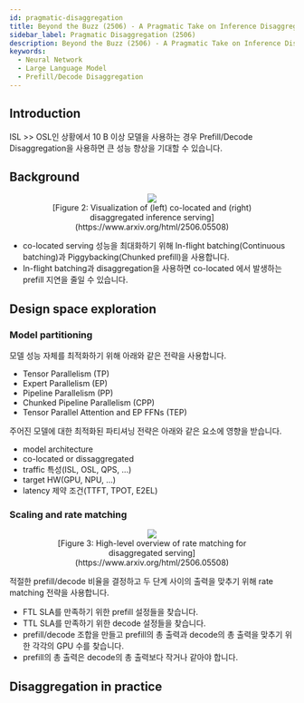 ```yaml
---
id: pragmatic-disaggregation
title: Beyond the Buzz (2506) - A Pragmatic Take on Inference Disaggregation
sidebar_label: Pragmatic Disaggregation (2506)
description: Beyond the Buzz (2506) - A Pragmatic Take on Inference Disaggregation
keywords:
  - Neural Network
  - Large Language Model
  - Prefill/Decode Disaggregation
---
```



## Introduction

ISL >> OSL인 상황에서 10 B 이상 모델을 사용하는 경우 Prefill/Decode Disaggregation을 사용하면 큰 성능 향상을 기대할 수 있습니다.

## Background

<figure>
	<center>
		<img src={useBaseUrl("img/mlops/nn/llm/co-located-vs-dissaggregation.png")} />
		<br />
		<figcaption>
			[Figure 2: Visualization of (left) co-located and (right) disaggregated inference
			serving](https://www.arxiv.org/html/2506.05508)
		</figcaption>
	</center>
</figure>

- co-located serving 성능을 최대화하기 위해 In-flight batching(Continuous batching)과 Piggybacking(Chunked prefill)을 사용합니다.
- In-flight batching과 disaggregation을 사용하면 co-located 에서 발생하는 prefill 지연을 줄일 수 있습니다.

## Design space exploration

### Model partitioning

모델 성능 자체를 최적화하기 위해 아래와 같은 전략을 사용합니다.

- Tensor Parallelism (TP)
- Expert Parallelism (EP)
- Pipeline Parallelism (PP)
- Chunked Pipeline Parallelism (CPP)
- Tensor Parallel Attention and EP FFNs (TEP)

주어진 모델에 대한 최적화된 파티셔닝 전략은 아래와 같은 요소에 영향을 받습니다.

- model architecture
- co-located or dissaggregated
- traffic 특성(ISL, OSL, QPS, ...)
- target HW(GPU, NPU, ...)
- latency 제약 조건(TTFT, TPOT, E2EL)

### Scaling and rate matching

<figure>
	<center>
		<img src={useBaseUrl("img/mlops/nn/llm/scaling-and-rate-matching.png")} />
		<br />
		<figcaption>
			[Figure 3: High-level overview of rate matching for disaggregated serving](https://www.arxiv.org/html/2506.05508)
		</figcaption>
	</center>
</figure>

적절한 prefill/decode 비율을 결정하고 두 단계 사이의 출력을 맞추기 위해 rate matching 전략을 사용합니다.

- FTL SLA를 만족하기 위한 prefill 설정들을 찾습니다.
- TTL SLA를 만족하기 위한 decode 설정들을 찾습니다.
- prefill/decode 조합을 만들고 prefill의 총 출력과 decode의 총 출력을 맞추기 위한 각각의 GPU 수를 찾습니다.
- prefill의 총 출력은 decode의 총 출력보다 작거나 같아야 합니다.

## Disaggregation in practice

